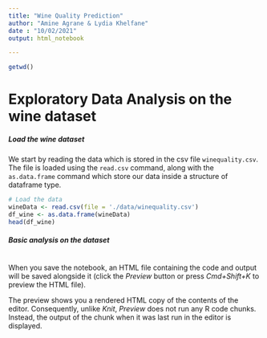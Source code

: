```yaml
---
title: "Wine Quality Prediction"
author: "Amine Agrane & Lydia Khelfane"
date : "10/02/2021" 
output: html_notebook

---
```


```r
getwd()
```


# Exploratory Data Analysis on the wine dataset

##### Load the wine dataset
We start by reading the data which is stored in the csv file `winequality.csv`. The file is loaded using the `read.csv` command, along with the `as.data.frame` command which store our data inside a structure of dataframe type.

```r
# Load the data
wineData <- read.csv(file = './data/winequality.csv')
df_wine <- as.data.frame(wineData)
head(df_wine)
```
##### Basic analysis on the dataset
```r

```


When you save the notebook, an HTML file containing the code and output will be saved alongside it (click the *Preview* button or press *Cmd+Shift+K* to preview the HTML file). 

The preview shows you a rendered HTML copy of the contents of the editor. Consequently, unlike *Knit*, *Preview* does not run any R code chunks. Instead, the output of the chunk when it was last run in the editor is displayed.

